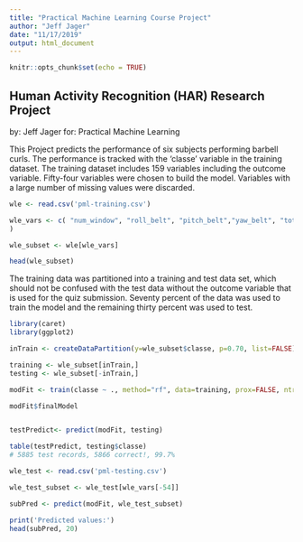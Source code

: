```yaml
---
title: "Practical Machine Learning Course Project"
author: "Jeff Jager"
date: "11/17/2019"
output: html_document
---
```


```r
knitr::opts_chunk$set(echo = TRUE)
```

## Human Activity Recognition (HAR) Research Project

by: Jeff Jager
for: Practical Machine Learning

This Project predicts the performance of six subjects performing barbell curls. The performance is tracked with the 'classe' variable in the training dataset. The training dataset includes 159 variables including the outcome variable.
Fifty-four variables were chosen to build the model. Variables with a large number of missing values were discarded. 


```r

wle <- read.csv('pml-training.csv')

wle_vars <- c( "num_window", "roll_belt", "pitch_belt","yaw_belt", "total_accel_belt", "gyros_belt_x", "gyros_belt_y", "gyros_belt_z", "accel_belt_x", "accel_belt_y", "accel_belt_z", "magnet_belt_x", "magnet_belt_y", "magnet_belt_z", "roll_arm", "pitch_arm", "yaw_arm", "total_accel_arm", "gyros_arm_x", "gyros_arm_y", "gyros_arm_z", "accel_arm_x", "accel_arm_y", "accel_arm_z", "magnet_arm_x", "magnet_arm_y", "magnet_arm_z", "roll_dumbbell", "pitch_dumbbell", "yaw_dumbbell", "total_accel_dumbbell", "gyros_dumbbell_x", "gyros_dumbbell_y", 	"gyros_dumbbell_z", "accel_dumbbell_x", "accel_dumbbell_y", "accel_dumbbell_z", "magnet_dumbbell_x", "magnet_dumbbell_y", "magnet_dumbbell_z", "roll_forearm", "pitch_forearm", "yaw_forearm", "total_accel_forearm", "gyros_forearm_x", "gyros_forearm_y", "gyros_forearm_z", "accel_forearm_x", "accel_forearm_y", "accel_forearm_z", "magnet_forearm_x", "magnet_forearm_y", "magnet_forearm_z", "classe"
)

wle_subset <- wle[wle_vars]

head(wle_subset)

```

The training data was partitioned into a training and test data set, which should not be confused with the test data without the outcome variable that is used for the quiz submission. Seventy percent of the data was used to train the model and the remaining thirty percent was used to test.
```r

library(caret)
library(ggplot2)

inTrain <- createDataPartition(y=wle_subset$classe, p=0.70, list=FALSE)

training <- wle_subset[inTrain,]
testing <- wle_subset[-inTrain,]

modFit <- train(classe ~ ., method="rf", data=training, prox=FALSE, ntree=10)

modFit$finalModel


testPredict<- predict(modFit, testing)

table(testPredict, testing$classe)
# 5885 test records, 5866 correct!, 99.7%

```


```r

wle_test <- read.csv('pml-testing.csv')

wle_test_subset <- wle_test[wle_vars[-54]]

subPred <- predict(modFit, wle_test_subset)

print('Predicted values:')
head(subPred, 20)

```
